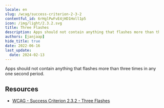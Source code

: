 ```yaml
---
locale: en
slug: /wcag/success-criterion-2-3-2
contentful_id: 6rHglPwFvE4jHD1Holl1p5
icon: /img/light/2.3.2.svg
title: Three Flashes
description: Apps should not contain anything that flashes more than three times in any one second period.
authors: [janjaap]
hide_title: true
date: 2022-06-16
last_update:
  date: 2024-02-13
---
```


<Hero
  title="Three Flashes"
  imageSrc="/img/light/2.3.2.svg"
  alt="WCAG 2.3.2 icon"
  prefix="Success Criterion 2.3.2"
  suffix="Level AAA"
/>

Apps should not contain anything that flashes more than three times in any one second period.

## Resources

- [WCAG - Success Criterion 2.3.2 - Three Flashes](https://www.w3.org/TR/WCAG22/#three-flashes)
